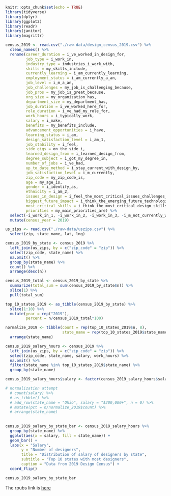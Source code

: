 

```r
knitr::opts_chunk$set(echo = TRUE)
library(tidyverse)
library(dplyr)
library(ggplot2)
library(readr)
library(janitor)
library(magrittr)
```

```r
census_2019 <- read.csv("./raw-data/design_census_2019.csv") %>%
  clean_names() %>%
  rename(career_duration = i_ve_worked_in_design_for,
         job_type = i_work_in,
         industry_type = industries_i_work_with,
         skills = my_skills_include,
         currently_learning = i_am_currently_learning,
         employment_status = i_am_currently_a_an,
         job_level = i_m_a_an,
         job_challenges = my_job_is_challenging_because,
         job_pros = my_job_is_great_because,
         org_size = my_organization_has,
         department_size = my_department_has,
         job_duration = i_ve_worked_here_for,
         role_duration = i_ve_had_my_role_for,
         work_hours = i_typically_work,
         salary = i_make,
         benefits = my_benefits_include,
         advancement_opportunities = i_have,
         learning_status = i_am,
         design_satisfaction_level = i_am_1,
         job_stability = i_feel,
         side_gigs = on_the_side_i,
         learned_design_from = i_learned_design_from,
         degree_subject = i_got_my_degree_in,
         number_of_jobs = i_ve_had,
         up_to_date_method = i_stay_current_with_design_by,
         job_satisfaction_level = i_m_currently,
         zip_code = my_zip_code_is,
         age = my_age_is,
         gender = i_identify_as,
         ethnicity = i_am_2,
         issues_in_design = i_feel_the_most_critical_issues_challenges_currently_facing_design_are,
         biggest_future_impact = i_think_the_emerging_future_technologies_that_will_have_the_biggest_impact_on_design_are,
         most_critical_skills = i_think_the_most_critical_design_skills_for_the_future_will_be,
         priorities = my_main_priorities_are) %>%
  select(-i_work_in_1, -i_work_in_2, -i_work_in_3, -i_m_not_currently_working_because, -i_feel_the_most_critical_issues_challenges_currently_facing_design_are_1) %>%
  mutate(census_year = 2019)

us_zips <- read.csv("./raw-data/uszips.csv") %>%
  select(zip, state_name, lat, lng)

census_2019_by_state <- census_2019 %>%
  left_join(us_zips, by = c("zip_code" = "zip")) %>%
  select(zip_code, state_name) %>%
  na.omit() %>%
  group_by(state_name) %>%
  count() %>%
  arrange(desc(n))

census_2019_total <- census_2019_by_state %>%
  summarize(total_sum = sum(census_2019_by_state$n)) %>%
  slice(1) %>%
  pull(total_sum)

top_10_states_2019 <- as_tibble(census_2019_by_state) %>%
  slice(1:10) %>%
  mutate(year = rep("2019"),
         percent = n/census_2019_total*100)

normalize_2019 <- tibble(count = rep(top_10_states_2019$n, 8),
                         state_name = rep(top_10_states_2019$state_name, 8)) %>%
  arrange(state_name)

census_2019_salary_hours <- census_2019 %>%
  left_join(us_zips, by = c("zip_code" = "zip")) %>%
  select(zip_code, state_name, salary, work_hours) %>%
  na.omit() %>%
  filter(state_name %in% top_10_states_2019$state_name) %>%
  group_by(state_name) 

census_2019_salary_hours$salary <- factor(census_2019_salary_hours$salary, levels = c("Less than $25,000", "$25,000 to $34,999", "$35,000 to $49,999", "$50,000 to $74,999", "$75,000 to $99,999", "$100,000 to $149,999", "$150,000 to $199,999", "$200,000+"))

# normalization attempt
  # count(salary) %>%
  # as_tibble() %>%
  # add_row(state_name = "Ohio", salary = "$200,000+", n = 0) %>%  
  # mutate(pct = n/normalize_2019$count) %>%
  # arrange(state_name)
  
  
census_2019_salary_by_state_bar <- census_2019_salary_hours %>%
  group_by(state_name) %>%
  ggplot(aes(x = salary, fill = state_name)) +
  geom_bar() +
  labs(x = "Salary",
       y = "Number of designers",
       title = "Distribution of salary of designers by state",
       subtitle = "Top 10 states with most designers",
       caption = "Data from 2019 Design Census") +
  coord_flip()

census_2019_salary_by_state_bar
```

The rpubs link is [here](https://rpubs.com/swcg1/587358)
